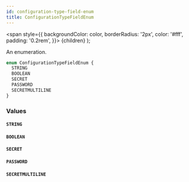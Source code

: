 ```yaml
---
id: configuration-type-field-enum
title: ConfigurationTypeFieldEnum
---
```


<span
style={{
      backgroundColor: color,
      borderRadius: '2px',
      color: '#fff',
      padding: '0.2rem',
    }}>
{children}
</span>
);

An enumeration.

```graphql
enum ConfigurationTypeFieldEnum {
  STRING
  BOOLEAN
  SECRET
  PASSWORD
  SECRETMULTILINE
}
```

### Values

#### `STRING`

#### `BOOLEAN`

#### `SECRET`

#### `PASSWORD`

#### `SECRETMULTILINE`
